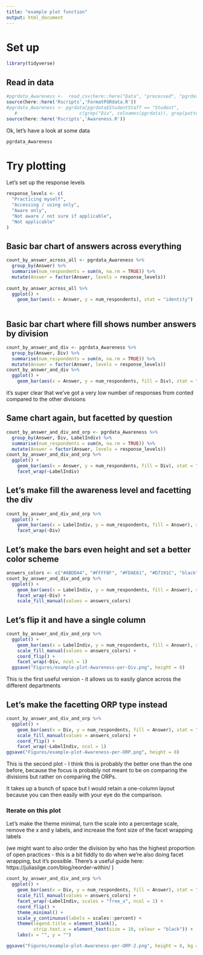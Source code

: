 ```yaml
---
title: "example plot function"
output: html_document
---
```


# Set up
```r
library(tidyverse)
```

## Read in data
```r
#pgrdata_Awareness <-  read_csv(here::here("Data", "processed", "pgrdata_Awareness.csv"))
source(here::here('Rscripts','FormatPGRdata.R'))
#pgrdata_Awareness <- pgrdata[pgrdata$StudentStaff == "Student",  
   #                       c(grep("Div", colnames(pgrdata)), grep(pattern="^Awareness", x=colnames(pgrdata)))]
source(here::here('Rscripts','Awareness.R'))
```


Ok, let's have a look at some data

```r
pgrdata_Awareness
```

# Try plotting
Let's set up the response levels

```r
response_levels <- c(
  "Practicing myself",
  "Accessing / using only",
  "Aware only",
  "Not aware / not sure if applicable",
  "Not applicable"
)
```

## Basic bar chart of answers across everything
```r
count_by_answer_across_all <- pgrdata_Awareness %>% 
  group_by(Answer) %>%
  summarise(num_respondents = sum(n, na.rm = TRUE)) %>% 
  mutate(Answer = factor(Answer, levels = response_levels))
  
count_by_answer_across_all %>% 
  ggplot() +
    geom_bar(aes(x = Answer, y = num_respondents), stat = "identity")
  
```

## Basic bar chart where fill shows number answers by division
```r
count_by_answer_and_div <- pgrdata_Awareness %>% 
  group_by(Answer, Div) %>%
  summarise(num_respondents = sum(n, na.rm = TRUE)) %>% 
  mutate(Answer = factor(Answer, levels = response_levels))
count_by_answer_and_div %>% 
  ggplot() +
    geom_bar(aes(x = Answer, y = num_respondents, fill = Div), stat = "identity")
```

it's super clear that we've got a very low number of responses from conted compared to the other divisions

## Same chart again, but facetted by question
```r
count_by_answer_and_div_and_orp <- pgrdata_Awareness %>% 
  group_by(Answer, Div, LabelIndiv) %>%
  summarise(num_respondents = sum(n, na.rm = TRUE)) %>% 
  mutate(Answer = factor(Answer, levels = response_levels))
count_by_answer_and_div_and_orp %>% 
  ggplot() +
    geom_bar(aes(x = Answer, y = num_respondents, fill = Div), stat = "identity") +
    facet_wrap(~LabelIndiv)
```


## Let's make fill the awareness level and facetting the div
```r
count_by_answer_and_div_and_orp %>% 
  ggplot() +
    geom_bar(aes(x = LabelIndiv, y = num_respondents, fill = Answer), stat = "identity") +
    facet_wrap(~Div)
```

## Let's make the bars even height and set a better color scheme
```r
answers_colors <- c("#ABDDA4", "#FFFFBF", "#FDAE61", "#D7191C", "black")
count_by_answer_and_div_and_orp %>% 
  ggplot() +
    geom_bar(aes(x = LabelIndiv, y = num_respondents, fill = Answer), stat = "identity", position = "fill") +
    facet_wrap(~Div) +
    scale_fill_manual(values = answers_colors)
```

## Let's flip it and have a single column 
```r
count_by_answer_and_div_and_orp %>% 
  ggplot() +
    geom_bar(aes(x = LabelIndiv, y = num_respondents, fill = Answer), stat = "identity", position = "fill") +
    scale_fill_manual(values = answers_colors) +
    coord_flip() +
    facet_wrap(~Div, ncol = 1)
  ggsave("Figures/example-plot-Awareness-per-Div.png", height = 8)  
```
This is the first useful version - it allows us to easily glance across the different departments

## Let's make the facetting ORP type instead
```r
count_by_answer_and_div_and_orp %>% 
  ggplot() +
    geom_bar(aes(x = Div, y = num_respondents, fill = Answer), stat = "identity", position = "fill") +
    scale_fill_manual(values = answers_colors) +
    coord_flip() +
    facet_wrap(~LabelIndiv, ncol = 1)
ggsave("Figures/example-plot-Awareness-per-ORP.png", height = 8)  
```

This is the second plot - I think this is probably the better one than the one before, because the focus is probably not meant to be on comparing the divisions but rather on comparing the ORPs.

It takes up a bunch of space but I would retain a one-column layout because you can then easily with your eye do the comparison.

### Iterate on this plot
Let's make the theme minimal, turn the scale into a percentage scale, remove the x and y labels, and increase the font size of the facet wrapping labels

(we might want to also order the division by who has the highest proportion of open practices - this is a bit fiddly to do when we're also doing facet wrapping, but it's possible. There's a useful guide here: https://juliasilge.com/blog/reorder-within/ )


```r
count_by_answer_and_div_and_orp %>% 
  ggplot() +
    geom_bar(aes(x = Div, y = num_respondents, fill = Answer), stat = "identity", position = "fill") +
    scale_fill_manual(values = answers_colors) +
    facet_wrap(~LabelIndiv, scales = "free_x", ncol = 1) +
    coord_flip() +
    theme_minimal() +
    scale_y_continuous(labels = scales::percent) +
    theme(legend.title = element_blank(),
          strip.text.x = element_text(size = 10, colour = "black")) +
    labs(x = "", y = "")

ggsave("Figures/example-plot-Awareness-per-ORP-2.png", height = 8, bg = "white")
```